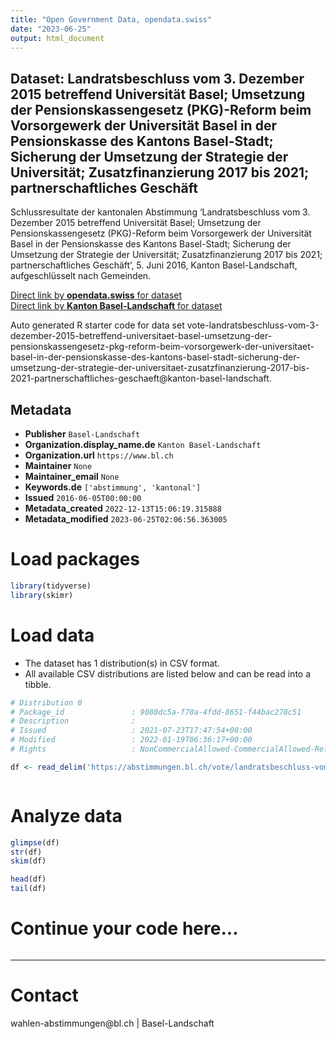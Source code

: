 ```yaml
---
title: "Open Government Data, opendata.swiss"
date: "2023-06-25"
output: html_document
---
```


## Dataset: Landratsbeschluss vom 3. Dezember 2015 betreffend Universität Basel; Umsetzung der Pensionskassengesetz (PKG)-Reform beim Vorsorgewerk der Universität Basel in der Pensionskasse des Kantons Basel-Stadt; Sicherung der Umsetzung der Strategie der Universität; Zusatzfinanzierung 2017 bis 2021; partnerschaftliches Geschäft

Schlussresultate der kantonalen Abstimmung 'Landratsbeschluss vom 3. Dezember 2015 betreffend Universität Basel; Umsetzung der Pensionskassengesetz (PKG)-Reform beim Vorsorgewerk der Universität Basel in der Pensionskasse des Kantons Basel-Stadt; Sicherung der Umsetzung der Strategie der Universität; Zusatzfinanzierung 2017 bis 2021; partnerschaftliches Geschäft', 5. Juni 2016, Kanton Basel-Landschaft, aufgeschlüsselt nach Gemeinden.

[Direct link by **opendata.swiss** for dataset](https://opendata.swiss/de/dataset/landratsbeschluss-vom-3-dezember-2015-betreffend-universitat-basel-umsetzung-der-pensionskassen)<br>
[Direct link by **Kanton Basel-Landschaft** for dataset](https://abstimmungen.bl.ch/vote/landratsbeschluss-vom-3-dezember-2015-betreffend-universitaet-basel-umsetzung-der-pensionskassengesetz-pkg-reform-beim-vorsorgewerk-der-universitaet-basel-in-der-pensionskasse-des-kantons-basel-stadt-sicherung-der-umsetzung-der-strategie-der-universitaet-zusatzfinanzierung-2017-bis-2021-partnerschaftliches-geschaeft/data)

Auto generated R starter code for data set vote-landratsbeschluss-vom-3-dezember-2015-betreffend-universitaet-basel-umsetzung-der-pensionskassengesetz-pkg-reform-beim-vorsorgewerk-der-universitaet-basel-in-der-pensionskasse-des-kantons-basel-stadt-sicherung-der-umsetzung-der-strategie-der-universitaet-zusatzfinanzierung-2017-bis-2021-partnerschaftliches-geschaeft@kanton-basel-landschaft.

## Metadata

- **Publisher** `Basel-Landschaft`
- **Organization.display_name.de** `Kanton Basel-Landschaft`
- **Organization.url** `https://www.bl.ch`
- **Maintainer** `None`
- **Maintainer_email** `None`
- **Keywords.de** `['abstimmung', 'kantonal']`
- **Issued** `2016-06-05T00:00:00`
- **Metadata_created** `2022-12-13T15:06:19.315888`
- **Metadata_modified** `2023-06-25T02:06:56.363005`


# Load packages

```r

library(tidyverse)
library(skimr)

```

# Load data

-   The dataset has 1 distribution(s) in CSV format.
-   All available CSV distributions are listed below and can be read into a tibble.

```r

# Distribution 0
# Package_id               : 9080dc5a-f70a-4fdd-8651-f44bac278c51
# Description              : 
# Issued                   : 2021-07-23T17:47:54+00:00
# Modified                 : 2022-01-19T06:36:17+00:00
# Rights                   : NonCommercialAllowed-CommercialAllowed-ReferenceRequired

df <- read_delim('https://abstimmungen.bl.ch/vote/landratsbeschluss-vom-3-dezember-2015-betreffend-universitaet-basel-umsetzung-der-pensionskassengesetz-pkg-reform-beim-vorsorgewerk-der-universitaet-basel-in-der-pensionskasse-des-kantons-basel-stadt-sicherung-der-umsetzung-der-strategie-der-universitaet-zusatzfinanzierung-2017-bis-2021-partnerschaftliches-geschaeft/data-csv')



```

# Analyze data

```r

glimpse(df)
str(df)
skim(df)

head(df)
tail(df)

```

# Continue your code here...

```r

```

------------------------------------------------------------------------

# Contact

wahlen-abstimmungen@bl.ch | Basel-Landschaft
